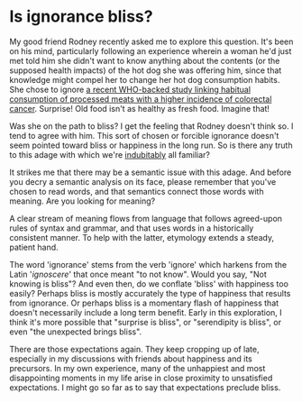 # Is ignorance bliss?

My good friend Rodney recently asked me to explore this question. It's been on his mind, particularly following an experience wherein a woman he'd just met told him she didn't want to know anything about the contents (or the supposed health impacts) of the hot dog she was offering him, since that knowledge might compel her to change her hot dog consumption habits. She chose to ignore [a recent WHO-backed study linking habitual consumption of processed meats with a higher incidence of colorectal cancer](http://www.who.int/features/qa/cancer-red-meat/en/). Surprise! Old food isn't as healthy as fresh food. Imagine that!

Was she on the path to bliss? I get the feeling that Rodney doesn't think so. I tend to agree with him. This sort of chosen or forcible ignorance doesn't seem pointed toward bliss or happiness in the long run. So is there any truth to this adage with which we're [indubitably](https://www.youtube.com/watch?v=25RCRGesX0M) all familiar?

It strikes me that there may be a semantic issue with this adage. And before you decry a semantic analysis on its face, please remember that you've chosen to read words, and that semantics connect those words with meaning. Are you looking for meaning?

A clear stream of meaning flows from language that follows agreed-upon rules of syntax and grammar, and that uses words in a historically consistent manner. To help with the latter, etymology extends a steady, patient hand.

The word 'ignorance' stems from the verb 'ignore' which harkens from the Latin '*ignoscere*' that once meant "to not know". Would you say, "Not knowing is bliss"? And even then, do we conflate 'bliss' with happiness too easily? Perhaps bliss is mostly accurately the type of happiness that results from ignorance. Or perhaps bliss is a momentary flash of happiness that doesn't necessarily include a long term benefit. Early in this exploration, I think it's more possible that "surprise is bliss", or "serendipity is bliss", or even "the unexpected brings bliss".

There are those expectations again. They keep cropping up of late, especially in my discussions with friends about happiness and its precursors. In my own experience, many of the unhappiest and most disappointing moments in my life arise in close proximity to unsatisfied expectations. I might go so far as to say that expectations preclude bliss.
